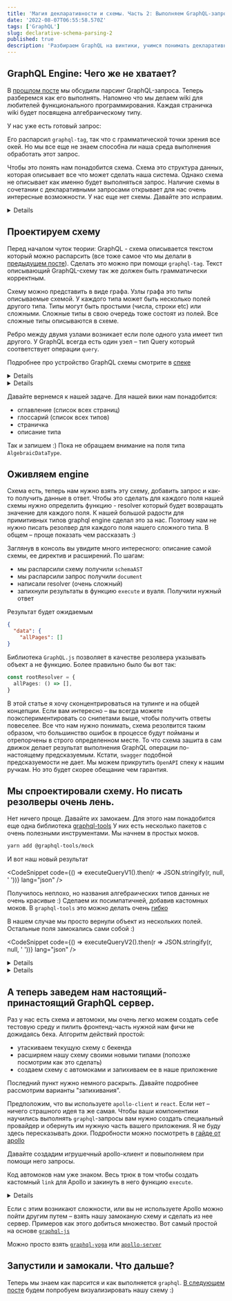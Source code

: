 ```yaml
---
title: 'Магия декларативности и схемы. Часть 2: Выполняем GraphQL-запросы'
date: '2022-08-07T06:55:58.570Z'
tags: ['GraphQL']
slug: declarative-schema-parsing-2
published: true
description: 'Разбираем GraphQL на винтики, учимся понимать декларативный Query Language'
---
```





## GraphQL Engine: Чего же не хватает?

В [прошлом посте](/blog/declarative-schema-parsing-1) мы обсудили парсинг GraphQL-запроса. Теперь разберемся как его выполнять.
Напомню что мы делаем wiki для любителей функционального программирования. Каждая страничка wiki будет посвящена алгебраическому типу.

У нас уже есть готовый запрос:

<CodeSnippet code={validQuery} lang="graphql" />

Его распарсил `graphql-tag`, так что с грамматической точки зрения все окей. Но мы все еще не знаем способна ли наша среда выполнения обработать этот запрос.

Чтобы это понять нам понадобится схема. Схема это структура данных, которая описывает все что может сделать наша система. Однако схема не описывает как именно будет выполняться запрос.
Наличие схемы в сочетании с декларативными запросами открывает для нас очень интересные возможности.
У нас еще нет схемы. Давайте это исправим.

<Details title="А что если схема уже спроектирована?">
  Все что я здесь рассказываю относится к любой схеме. Подходы и практики,
  которые я здесь описываю, никак не связаны с тем как именно спроектирована
  схема.
</Details>

## Проектируем схему

Перед началом чуток теории:
GraphQL - схема описывается текстом который можно распарсить (все тоже самое что мы делали в [предыдущем посте](/blog/declarative-schema-parsing-1)).
Сделать это можно при помощи `graphql-tag`. Текст описывающий GraphQL-схему так же должен быть грамматически корректным.

Схему можно представить в виде графа. Узлы графа это типы описываемые схемой. У каждого типа может быть несколько полей другого типа. Типы могут быть простыми (числа, строки etc)
или сложными. Сложные типы в свою очередь тоже состоят из полей. Все сложные типы описываются в схеме.

Ребро между двумя узлами возникает если поле одного узла имеет тип другого.
У GraphQL всегда есть один узел – тип Query который соответствует операции `query`.

Подробнее про устройство GraphQL схемы смотрите в [спеке](https://spec.graphql.org/June2018/#sec-Schema)

<Details title="Схема это 🌳?">
  Нет :) В GraphQL схеме могут быть циклы, так что деревом граф схемы не
  является
</Details>

<Details title="Операции?">
  В GraphQL есть 3 операции: query - read-only запрос, mutation - запись +
  запрос, subscription - длинный запрос который слушает стрим входящих событий и
  выдает ответ на каждое из них.
</Details>

Давайте вернемся к нашей задаче. Для нашей вики нам понадобится:

- оглавление (список всех страниц)
- глоссарий (список всех типов)
- страничка
- описание типа

Так и запишем :) Пока не обращаем внимание на поля типа `AlgebraicDataType`.

<CodeSnippet code={schema} lang="graphql" />

## Оживляем engine

Схема есть, теперь нам нужно взять эту схему, добавить запрос и как-то получить данные в ответ.
Чтобы это сделать для каждого поля нашей схемы нужно определить функцию - resolver который будет возвращать значение для каждого поля.
К нашей большой радости для примитивных типов graphql engine сделал это за нас.
Поэтому нам не нужно писать резолвер для каждого поля нашего сложного типа.
В общем – проще показать чем рассказать :)

<CodeSnippet code={executionCode} lang="ts" />

Заглянув в консоль вы увидите много интересного: описание самой схемы, ее директив и расширений.
По шагам:

- мы распарсили схему получили `schemaAST`
- мы распарсили запрос получили `document`
- написали resolver (очень сложный)
- запихнули результаты в функцию `execute` и вуаля. Получили нужный ответ

Результат будет ожидаемым

```json
{
  "data": {
    "allPages": []
}
```

Библиотека `GraphQL.js` позволяет в качестве резолвера указывать объект а не функцию. Более правильно было бы вот так:

```ts
const rootResolver = {
  allPages: () => [],
}
```

В этой статье я хочу сконцентрироваться на тулинге и на общей концепции. Если вам интересно – вы всегда можете поэкспериментировать со снипетами выше, чтобы получить ответы повеселее.
Все что нам нужно понимать, схема резолвится таким образом, что большинство ошибок в процессе будут пойманы и отрепорчены в строго определенном месте.
То что схема зашита в сам движок делает результат выполнения GraphQL операции по-настоящему предсказуемым. Кстати, `swagger` подобной предсказуемости не дает. Мы можем прикрутить `OpenAPI` спеку к нашим ручкам. Но это будет скорее обещание чем гарантия.

## Мы спроектировали схему. Но писать резолверы очень лень.

Нет ничего проще. Давайте их замокаем. Для этого нам понадобится еще одна библиотека [graphql-tools](https://www.graphql-tools.com/)
У них есть несколько пакетов с очень полезными инструментами. Мы начнем в простых моков.

```bash
yarn add @graphql-tools/mock
```

<CodeSnippet code={executableSchemaWithMocksCodeV1} lang="ts" />

И вот наш новый результат

<CodeSnippet
  code={() => executeQueryV1().then(r => JSON.stringify(r, null, ' '))}
  lang="json"
/>

Получилось неплохо, но названия алгебраических типов данных не очень красивые :) Сделаем их посимпатичней, добавив кастомных моков.
В `graphql-tools` это можно делать очень [гибко](https://www.graphql-tools.com/docs/mocking#customizing-mocks)

<CodeSnippet code={executableSchemaWithMocksCodeV2} lang="ts" />

В нашем случае мы просто вернули объект из нескольких полей. Остальные поля замокались сами собой :)

<CodeSnippet
  code={() => executeQueryV2().then(r => JSON.stringify(r, null, ' '))}
  lang="json"
/>

<Details title="Такая штука пригодится нам для тестов">
  Крутые фронтенды пишут тесты. Возможность быстро сгенерировать моки для
  каждого поля нам еще пригодится, когда мы начнем экспериментировать с тестами
</Details>

<Details title="Полезности из graphql-tools">
  Посмотрите на
  [`mock-server`](https://www.graphql-tools.com/docs/mocking#mockserver)
  Воспользовавшись этой функцией можно сделать примеры выше чуть короче . Мне
  показалось что пример с явным использованием схемы будет более понятным, так
  что я не стала использовать `mock-server`
</Details>

## A теперь заведем нам настоящий-принастоящий GraphQL сервер.

Раз у нас есть схема и автомоки, мы очень легко можем создать себе тестовую среду и пилить фронтенд-часть нужной нам фичи не дожидаясь бека.
Алгоритм действий простой:

- утаскиваем текущую схему с бекенда
- расширяем нашу схему своими новыми типами (попозже посмотрим как это сделать)
- создаем схему с автомоками и запихиваем ее в наше приложение

Последний пункт нужно немного раскрыть. Давайте подробнее рассмотрим варианты "запихивания".

Предположим, что вы используете `apollo-client` и `react`. Если нет – ничего страшного идея та же самая.
Чтобы ваши компонентики научились выполнять `graphql`-запросы вам нужно создать специальный провайдер и обернуть им нужную часть вашего приложения.
Я не буду здесь пересказывать доки. Подробности можно посмотреть в [гайде от apollo](https://www.apollographql.com/docs/react/get-started/)

Давайте создадим игрушечный apollo-клиент и повыполняем при помощи него запросы.

<CodeSnippet code={toyClientCode} lang="ts" />

Код автомоков нам уже знаком. Весь трюк в том чтобы создать кастомный `link` для Apollo и закинуть в него функцию `execute`.

<Details title="Что это за линки такие">
  Если вы действительно хотите разобраться, то проще всего починать
  [документацию](https://www.apollographql.com/docs/react/api/link/introduction)

Если кратко: Operation это AST вашего запроса + некоторое количество метаданных.
Operation передается по цепочке links (по-русски это видимо ссылка :). У каждой link вызывается метод `request` который возвращает [Observable](https://github.com/zenparsing/zen-observable).
Чтобы закинуть данные дальше по цепочке используется метод `forward`

</Details>

Если с этим возникают сложности, или вы не используете Apollo можно пойти другим путем – взять нашу замоканую схему и сделать из нее сервер.
Примеров как этого добиться множество.
Вот самый простой на основе [`graphql-js`](https://graphql.org/graphql-js/running-an-express-graphql-server/)

Можно просто взять [`graphql-yoga`](https://www.graphql-yoga.com/) или [`apollo-server`](`https://www.apollographql.com/docs/apollo-server/`)

## Запустили и замокали. Что дальше?

Теперь мы знаем как парсится и как выполняется `graphql`. [В следующем посте](/blog/declarative-schema-parsing-3) будем попробуем визуализировать нашу схему :)
